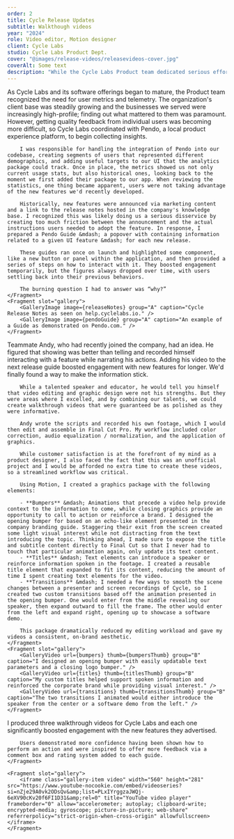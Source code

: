 ```yaml
---
order: 2
title: Cycle Release Updates
subtitle: Walkthough videos
year: "2024"
role: Video editor, Motion designer
client: Cycle Labs
studio: Cycle Labs Product Dept.
cover: "@images/release-videos/releasevideos-cover.jpg"
coverAlt: Some text
description: "While the Cycle Labs Product team dedicated serious effort to shipping new and requested features, we noticed that their adoption rate was lower than we expected. Teammate Andy and put our heads together to find out why and rectify the issue."
---
```


<ProjectSection sectionTitle="Concept">
    <Fragment slot="text">
        As Cycle Labs and its software offerings began to mature, the Product team recognized the need for user metrics and telemetry. The organization's client base was steadily growing and the businesses we served were increasingly high-profile; finding out what mattered to them was paramount. However, getting quality feedback from individual users was becoming more difficult, so Cycle Labs coordinated with Pendo, a local product experience platform, to begin collecting insights.

        I was responsible for handling the integration of Pendo into our codebase, creating segments of users that represented different demographics, and adding useful targets to our UI that the analytics package could track. Once in place, the metrics showed us not only current usage stats, but also historical ones, looking back to the moment we first added their package to our app. When reviewing the statistics, one thing became apparent, users were not taking advantage of the new features we'd recently developed.

        Historically, new features were announced via marketing content and a link to the release notes hosted in the company's knowledge base. I recognized this was likely doing us a serious disservice by creating too much friction between the announcement and the actual instructions users needed to adopt the feature. In response, I prepared a Pendo Guide &mdash; a popover with containing information related to a given UI feature &mdash; for each new release.

        These guides ran once on launch and highlighted some component, like a new button or panel within the application, and then provided a series of steps on how to interact with it. They boosted engagement temporarily, but the figures always dropped over time, with users settling back into their previous behaviors.

        The burning question I had to answer was “why?”
    </Fragment>
    <Fragment slot="gallery">
        <GalleryImage image={releaseNotes} group="A" caption="Cycle Release Notes as seen on help.cyclelabs.io." />
        <GalleryImage image={pendoGuide} group="A" caption="An example of a Guide as demonstrated on Pendo.com." />
    </Fragment>
</ProjectSection>

<ProjectSection sectionTitle="Process">
    <Fragment slot="text">
        Teammate Andy, who had recently joined the company, had an idea. He figured that showing was better than telling and recorded himself interacting with a feature while narrating his actions. Adding his video to the next release guide boosted engagement with new features for longer. We'd finally found a way to make the information stick.

        While a talented speaker and educator, he would tell you himself that video editing and graphic design were not his strengths. But they were areas where I excelled, and by combining our talents, we could create walkthrough videos that were guaranteed be as polished as they were informative.

        Andy wrote the scripts and recorded his own footage, which I would then edit and assemble in Final Cut Pro. My workflow included color correction, audio equalization / normalization, and the application of graphics.

        While customer satisfaction is at the forefront of my mind as a product designer, I also faced the fact that this was an unofficial project and I would be afforded no extra time to create these videos, so a streamlined workflow was critical. 

        Using Motion, I created a graphics package with the following elements:

        - **Bumpers** &mdash; Animations that precede a video help provide context to the information to come, while closing graphics provide an opportunity to call to action or reinforce a brand. I designed the opening bumper for based on an echo-like element presented in the company branding guide. Staggering their exit from the screen created some light visual interest while not distracting from the text introducing the topic. Thinking ahead, I made sure to expose the title and subtitle content directly to Final Cut so that I never had to touch that particular animation again, only update its text content.
        - **Titles** &mdash; Text elements can introduce a speaker or reinforce information spoken in the footage. I created a reusable title element that expanded to fit its content, reducing the amount of time I spent creating text elements for the video. 
        - **Transitions** &mdash; I needed a few ways to smooth the scene changes between a presenter and screen recordings of Cycle, so I created two custom transitions based off the animation presented in the opening bumper. One would enter from the middle revealing our speaker, then expand outward to fill the frame. The other would enter from the left and expand right, opening up to showcase a software demo. 

        This package dramatically reduced my editing workload and gave my videos a consistent, on-brand aesthetic.
    </Fragment>
    <Fragment slot="gallery">
        <GalleryVideo url={bumpers} thumb={bumpersThumb} group="B" caption="I designed an opening bumper with easily updatable text parameters and a closing logo bumper." />
        <GalleryVideo url={titles} thumb={titlesThumb} group="B" caption="My custom titles helped support spoken information and reinforced the corporate brand while providing visual interest." />
        <GalleryVideo url={transitions} thumb={transitionsThumb} group="B" caption="The two transitions I animated would either introduce the speaker from the center or a software demo from the left." />
    </Fragment>
</ProjectSection>

<ProjectSection sectionTitle="Outcome">
    <Fragment slot="text">
        I produced three walkthrough videos for Cycle Labs and each one significantly boosted engagement with the new features they advertised.

        Users demonstrated more confidence having been shown how to perform an action and were inspired to offer more feedback via a comment box and rating system added to each guide.
    </Fragment>

    <Fragment slot="gallery">
        <iframe class="gallery-item video" width="560" height="281" src="https://www.youtube-nocookie.com/embed/videoseries?si=nZje29A0vk2ODsQv&amp;list=PLxIYrggzaJWQj-6eXV90cKv20f6FI1D31&amp;rel=0" title="YouTube video player" frameborder="0" allow="accelerometer; autoplay; clipboard-write; encrypted-media; gyroscope; picture-in-picture; web-share" referrerpolicy="strict-origin-when-cross-origin" allowfullscreen></iframe>
    </Fragment>
</ProjectSection>